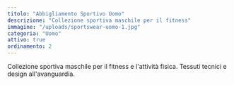 ```yaml
---
titolo: "Abbigliamento Sportivo Uomo"
descrizione: "Collezione sportiva maschile per il fitness"
immagine: "/uploads/sportswear-uomo-1.jpg"
categoria: "Uomo"
attivo: true
ordinamento: 2
---
```


Collezione sportiva maschile per il fitness e l'attività fisica. Tessuti tecnici e design all'avanguardia.
